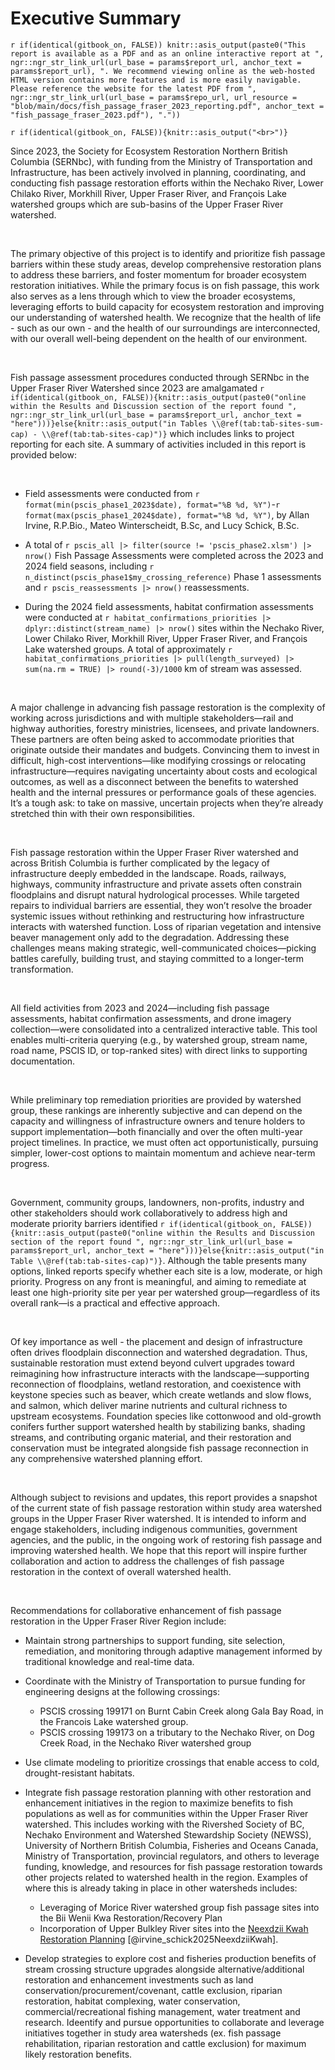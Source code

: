 
# Executive Summary {-}

`r if(identical(gitbook_on, FALSE)) knitr::asis_output(paste0("This report is available as a PDF and as an online interactive report at ", ngr::ngr_str_link_url(url_base = params$report_url, anchor_text = params$report_url), ". We recommend viewing online as the web-hosted HTML version contains more features and is more easily navigable. Please reference the website for the latest PDF from ", ngr::ngr_str_link_url(url_base = params$repo_url, url_resource = "blob/main/docs/fish_passage_fraser_2023_reporting.pdf", anchor_text = "fish_passage_fraser_2023.pdf"), "."))`


`r if(identical(gitbook_on, FALSE)){knitr::asis_output("<br>")}`

Since 2023, the Society for Ecosystem Restoration Northern British Columbia (SERNbc), with funding from the Ministry of Transportation and Infrastructure, has been actively involved in planning, coordinating, and conducting fish passage restoration efforts within the Nechako River, Lower Chilako River, Morkhill River, Upper Fraser River, and François Lake watershed groups which are sub-basins of the Upper Fraser River watershed. 

<br>

The primary objective of this project is to identify and prioritize fish passage barriers within these study areas,
develop comprehensive restoration plans to address these barriers, and foster momentum for broader ecosystem restoration
initiatives. While the primary focus is on fish passage, this work also serves as a lens through which to view the
broader ecosystems, leveraging efforts to build capacity for ecosystem restoration and improving our understanding of
watershed health. We recognize that the health of life - such as our own - and the health of our surroundings are
interconnected, with our overall well-being dependent on the health of our environment.

<br>

Fish passage assessment procedures conducted through SERNbc in the Upper Fraser River Watershed since 2023 are amalgamated `r if(identical(gitbook_on, FALSE)){knitr::asis_output(paste0("online within the Results and Discussion section of the report found ", ngr::ngr_str_link_url(url_base = params$report_url, anchor_text = "here")))}else{knitr::asis_output("in Tables \\@ref(tab:tab-sites-sum-cap) - \\@ref(tab:tab-sites-cap)")}`
which includes links to project reporting for each site. A summary of activities included in this report is provided below:

<br>

-  Field assessments were conducted from `r format(min(pscis_phase1_2023$date), format="%B %d, %Y")`-`r format(max(pscis_phase1_2024$date), format="%B %d, %Y")`, by Allan Irvine, R.P.Bio., Mateo Winterscheidt, B.Sc, and Lucy Schick, B.Sc. 

-  A total of `r pscis_all |> filter(source != 'pscis_phase2.xlsm') |> nrow()` Fish Passage Assessments were completed across the 2023 and 2024 field seasons, including `r n_distinct(pscis_phase1$my_crossing_reference)` Phase 1 assessments and `r pscis_reassessments |> nrow()` reassessments.

-  During the 2024 field assessments, habitat confirmation assessments were conducted at `r habitat_confirmations_priorities |> dplyr::distinct(stream_name) |> nrow()` sites within the Nechako River, Lower Chilako River, Morkhill River, Upper Fraser River, and François Lake watershed groups. A total of approximately `r habitat_confirmations_priorities |> pull(length_surveyed) |> sum(na.rm = TRUE) |> round(-3)/1000` km of stream was assessed.
    
<br>

A major challenge in advancing fish passage restoration is the complexity of working across jurisdictions and with multiple stakeholders—rail and highway authorities, forestry ministries, licensees, and private landowners. These partners are often being asked to accommodate priorities that originate outside their mandates and budgets. Convincing them to invest in difficult, high-cost interventions—like modifying crossings or relocating infrastructure—requires navigating uncertainty about costs and ecological outcomes, as well as a disconnect between the benefits to watershed health and the internal pressures or performance goals of these agencies. It’s a tough ask: to take on massive, uncertain projects when they’re already stretched thin with their own responsibilities.

<br>

Fish passage restoration within the Upper Fraser River watershed and across British Columbia is further complicated by the legacy of infrastructure deeply embedded in the landscape. Roads, railways, highways, community infrastructure and private assets often constrain floodplains and disrupt natural hydrological processes. While targeted repairs to individual barriers are essential, they won’t resolve the broader systemic issues without rethinking and restructuring how infrastructure interacts with watershed function. Loss of riparian vegetation and intensive beaver management only add to the degradation. Addressing these challenges means making strategic, well-communicated choices—picking battles carefully, building trust, and staying committed to a longer-term transformation.

<br>

All field activities from 2023 and 2024—including fish passage assessments, habitat confirmation assessments, and drone imagery collection—were consolidated into a centralized interactive table. This tool enables multi-criteria querying (e.g., by watershed group, stream name, road name, PSCIS ID, or top-ranked sites) with direct links to supporting documentation.

<br>

While preliminary top remediation priorities are provided by watershed group, these rankings are inherently subjective and can depend on the capacity and willingness of infrastructure owners and tenure holders to support implementation—both financially and over the often multi-year project timelines. In practice, we must often act opportunistically, pursuing simpler, lower-cost options to maintain momentum and achieve near-term progress.

<br>

Government, community groups, landowners, non-profits, industry and other stakeholders should work collaboratively to address high and moderate priority barriers identified `r if(identical(gitbook_on, FALSE)){knitr::asis_output(paste0("online within the Results and Discussion section of the report found ", ngr::ngr_str_link_url(url_base = params$report_url, anchor_text = "here")))}else{knitr::asis_output("in Table \\@ref(tab:tab-sites-cap)")}`. Although the table presents many options, linked reports specify whether each site is a low, moderate, or high priority. Progress on any front is meaningful, and aiming to remediate at least one high-priority site per year per watershed group—regardless of its overall rank—is a practical and effective approach.

<br>


Of key importance as well - the placement and design of infrastructure often drives floodplain disconnection and watershed degradation. 
Thus, sustainable restoration must extend beyond culvert upgrades toward reimagining how infrastructure interacts with the landscape—supporting reconnection of floodplains, wetland restoration, and coexistence with keystone species such as beaver, which create wetlands and slow flows, and salmon, which deliver marine nutrients and cultural richness to upstream ecosystems. Foundation species like cottonwood and old-growth conifers further support watershed health by stabilizing banks, shading streams, and contributing organic material, and their restoration and conservation must be integrated alongside fish passage reconnection in any comprehensive watershed planning effort.

<br>

Although subject to revisions and updates, this report provides a snapshot of the current state of fish passage restoration within 
study area watershed groups in the Upper Fraser River watershed. It is intended to inform and engage stakeholders, including indigenous communities, government agencies, and the public, in the ongoing work of restoring fish passage and improving watershed health. We hope that this report will inspire further collaboration and action to address the challenges of fish passage restoration in the context of overall watershed health.

<br>

Recommendations for collaborative enhancement of fish passage restoration in the Upper Fraser River Region include:

- Maintain strong partnerships to support funding, site selection, remediation, and monitoring through adaptive management informed by traditional knowledge and real-time data.

- Coordinate with the Ministry of Transportation to pursue funding for engineering designs at the following crossings:
    - PSCIS crossing 199171 on Burnt Cabin Creek along Gala Bay Road, in the Francois Lake watershed group.
    - PSCIS crossing 199173 on a tributary to the Nechako River, on Dog Creek Road, in the Nechako River watershed group  
    
- Use climate modeling to prioritize crossings that enable access to cold, drought-resistant habitats.

- Integrate fish passage restoration planning with other restoration and enhancement initiatives in the region to
maximize benefits to fish populations as well as for communities within the Upper Fraser River watershed.  This includes
working with the Rivershed Society of BC, Nechako Environment and Watershed Stewardship Society (NEWSS), University of Northern British Columbia, Fisheries and Oceans Canada, Ministry of Transportation, provincial regulators, and others to leverage funding, knowledge, and resources for fish passage restoration towards other projects related to
watershed health in the region. Examples of where this is already taking in place in other watersheds includes:
    - Leveraging of Morice River watershed group fish passage sites into the Bii Wenii Kwa Restoration/Recovery Plan 
    - Incorporation of Upper Bulkley River sites into the [Neexdzii Kwah Restoration Planning](https://newgraphenvironment.github.io/restoration_wedzin_kwa_2024) [@irvine_schick2025NeexdziiKwah].
 
- Develop strategies to explore cost and fisheries production benefits of stream crossing structure upgrades alongside
alternative/additional restoration and enhancement investments such as land conservation/procurement/covenant, cattle
exclusion, riparian restoration, habitat complexing, water conservation, commercial/recreational fishing management,
water treatment and research. Ideentify and pursue opportunities to collaborate and leverage initiatives together in
study area watersheds (ex. fish passage rehabilitation, riparian restoration and cattle exclusion) for maximum likely
restoration benefits.
